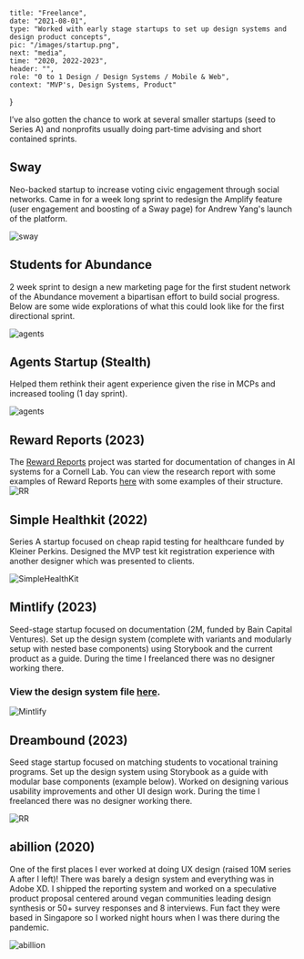     title: "Freelance",
    date: "2021-08-01",
    type: "Worked with early stage startups to set up design systems and design product concepts",
    pic: "/images/startup.png",
    next: "media",
    time: "2020, 2022-2023",
    header: "",
    role: "0 to 1 Design / Design Systems / Mobile & Web",
    context: "MVP's, Design Systems, Product"
}

I’ve also gotten the chance to work at several smaller startups (seed to Series A) and nonprofits usually doing part-time advising and short contained sprints.

## Sway 

Neo-backed startup to increase voting civic engagement through social networks. Came in for a week long sprint to redesign the Amplify feature (user engagement and boosting of a Sway page) for Andrew Yang's launch of the platform.

![sway](startups/sway.png)


## Students for Abundance

2 week sprint to design a new marketing page for the first student network of the Abundance movement a bipartisan effort to build social progress. Below are some wide explorations of what this could look like for the first directional sprint.

![agents](startups/abundance.png)

## Agents Startup (Stealth)

Helped them rethink their agent experience given the rise in MCPs and increased tooling (1 day sprint).

![agents](startups/agents.png)

## Reward Reports (2023)

The [Reward Reports](https://rewardreports.github.io/) project was started for documentation of changes in AI systems for a Cornell Lab. You can view the research report with some examples of Reward Reports [here](https://arxiv.org/abs/2204.10817) with some examples of their structure.
![RR](startups/rreport.png)

## Simple Healthkit (2022)

Series A startup focused on cheap rapid testing for healthcare funded by Kleiner Perkins. Designed the MVP test kit registration experience with another designer which was presented to clients.

![SimpleHealthKit](startups/shk.png)

## Mintlify (2023)

Seed-stage startup focused on documentation (2M, funded by Bain Capital Ventures). Set up the design system (complete with variants and modularly setup with nested base components) using Storybook and the current product as a guide. During the time I freelanced there was no designer working there.

### View the design system file [here](https://www.figma.com/file/RRaHfRWIFsEEWpsO4HR0wq/Mint-Design-System?node-id=6%3A99&t=Twh1Bh6vZBaLBhPn-1).

![Mintlify](startups/mintlify.png)

## Dreambound (2023)

Seed stage startup focused on matching students to vocational training programs. Set up the design system using Storybook as a guide with modular base components (example below). Worked on designing various usability improvements and other UI design work. During the time I freelanced there was no designer working there.

![RR](startups/dreambound.png)

## abillion (2020)

One of the first places I ever worked at doing UX design (raised 10M series A after I left)! There was barely a design system and everything was in Adobe XD. I shipped the reporting system and worked on a speculative product proposal centered around vegan communities leading design synthesis or 50+ survey responses and 8 interviews. Fun fact they were based in Singapore so I worked night hours when I was there during the pandemic.

![abillion](startups/startup%201.png)


